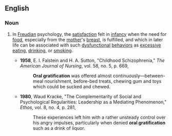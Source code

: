 ==English==

===Noun===
{{en-noun|sg=[[oral]] [[gratification]]}}

# {{psychology}} In [[Freudian]] psychology, the [[satisfaction]] felt in [[infancy]] when the need for [[food]], especially from the [[mother]]'s [[breast]], is fulfilled, and which in later life can be associated with such [[dysfunctional]] [[behavior]]s as [[excessive]] [[eating]], [[drinking]], or [[smoking]].
#*'''1958''', E. I. Falstein and H. A. Sutton, "Childhood Schizophrenia," ''The American Journal of Nursing'', vol. 58, no. 5, p. 669,
#*:'''Oral gratification''' was offered almost continuously—between-meal nourishment, before-bed treats, chewing gum and toys which could be sucked and chewed.
#*'''1980''', Waud Kracke, "The Complementarity of Social and Psychological Regularities: Leadership as a Mediating Phenomenon," ''Ethos'', vol. 8, no. 4, p. 281,
#*:These experiences left him with a rather unsteady control over his angry impulses, particularly when denied '''oral gratification''' such as a drink of liquor.